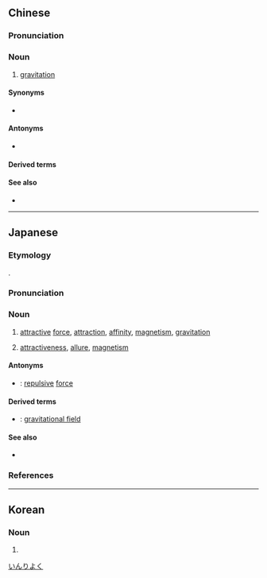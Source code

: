 ==Chinese==
{{zh-forms}}

===Pronunciation===
{{zh-pron
|m=yǐnlì
|c=jan5 lik6
|h=pfs=yín-li̍t
|mn=qz:ín-lia̍k/tw,xm,zz:ín-le̍k/tw,xm,zz:ín-la̍t
|mn-t=ing2 lag8
|cat=n
}}

===Noun===
{{zh-noun}}

# {{lb|zh|physics}} [[gravitation]]

====Synonyms====
* {{q|obsolete}} {{zh-l|攝力}}

====Antonyms====
* {{zh-l|斥力}}

====Derived terms====
{{zh-der|引力相互作用|萬有引力}}

====See also====
* {{zh-l|重力}}

----

==Japanese==
{{ja-kanjitab|いん|りょく|yomi=on}}

===Etymology===
{{cal|ja|nl|aantrekkingskracht|t=attraction force}}.

===Pronunciation===
{{ja-pron|いんりょく|acc=1|acc_ref=DJR}}

===Noun===
{{ja-noun|いんりょく}}

# [[attractive]] [[force]], [[attraction]], [[affinity]], [[magnetism]], [[gravitation]]
#: {{ja-usex|君は'''引力'''を信じるか|きみ は '''いんりょく''' を しんじる か|Do you believe in '''gravity'''}}
# {{qualifier|metaphoric}} [[attractiveness]], [[allure]], [[magnetism]]

====Antonyms====
* {{ja-r|斥力|せきりょく}}: [[repulsive]] [[force]]

====Derived terms====
* {{ja-r|引力圏|いんりょくけん}}: [[gravitational field]]

====See also====
* {{pedialite|lang=ja}}

[[Category:ja:Physics|いんりよく]]

===References===
<references/>
----

==Korean==
{{ko-hanjatab}}

===Noun===
{{ko-noun|hj|hangeul=인력}}
# {{hanja form of|인력|[[gravitation]]}}